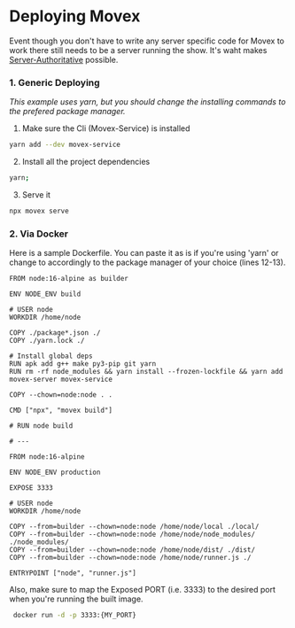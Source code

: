 # Deploying Movex

Event though you don't have to write any server specific code for Movex to work there still needs to be a server running the show. It's waht makes [Server-Authoritative](/docs/features/server_authoritative) possible.

### 1. Generic Deploying

_This example uses yarn, but you should change the installing commands to the prefered package manager._

1. Make sure the Cli (Movex-Service) is installed

```bash copy
yarn add --dev movex-service
```

2. Install all the project dependencies

```bash copy
yarn;
```

3. Serve it
```bash copy
npx movex serve
```

### 2. Via Docker

Here is a sample Dockerfile. You can paste it as is if you're using 'yarn' or change to accordingly to the package manager of your choice (lines 12-13).

```docker showLineNumbers copy {12-13}
FROM node:16-alpine as builder

ENV NODE_ENV build

# USER node
WORKDIR /home/node

COPY ./package*.json ./
COPY ./yarn.lock ./

# Install global deps
RUN apk add g++ make py3-pip git yarn
RUN rm -rf node_modules && yarn install --frozen-lockfile && yarn add movex-server movex-service

COPY --chown=node:node . .

CMD ["npx", "movex build"]

# RUN node build

# ---

FROM node:16-alpine

ENV NODE_ENV production

EXPOSE 3333

# USER node
WORKDIR /home/node

COPY --from=builder --chown=node:node /home/node/local ./local/
COPY --from=builder --chown=node:node /home/node/node_modules/ ./node_modules/
COPY --from=builder --chown=node:node /home/node/dist/ ./dist/
COPY --from=builder --chown=node:node /home/node/runner.js ./

ENTRYPOINT ["node", "runner.js"]
```

Also, make sure to map the Exposed PORT (i.e. 3333) to the desired port when you're running the built image. 

```bash copy
 docker run -d -p 3333:{MY_PORT}
```
